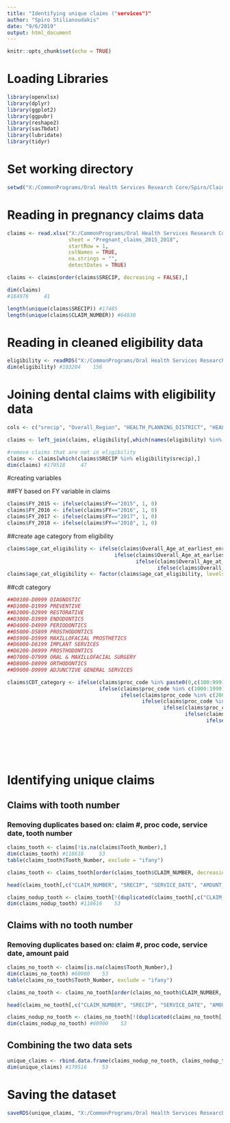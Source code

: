 ```yaml
---
title: "Identifying unique claims ("services")"
author: "Spiro Stilianoudakis"
date: "9/6/2019"
output: html_document
---
```


```r
knitr::opts_chunk$set(echo = TRUE)
```

# Loading Libraries

```r
library(openxlsx)
library(dplyr)
library(ggplot2)
library(ggpubr)
library(reshape2)
library(sas7bdat)
library(lubridate)
library(tidyr)
```

# Set working directory

```r
setwd("X:/CommonPrograms/Oral Health Services Research Core/Spiro/Claims_Project/data")
```

# Reading in pregnancy claims data

```r
claims <- read.xlsx("X:/CommonPrograms/Oral Health Services Research Core/Spiro/Claims_Project/data/Pregnant_claims_2015_2018.xlsx",
                    sheet = "Pregnant_claims_2015_2018",
                    startRow = 1,
                    colNames = TRUE,
                    na.strings = "",
                    detectDates = TRUE)

claims <- claims[order(claims$SRECIP, decreasing = FALSE),]

dim(claims)
#184976     41

length(unique(claims$SRECIP)) #17485
length(unique(claims$CLAIM_NUMBER)) #64830
```

# Reading in cleaned eligibility data

```r
eligibility <- readRDS("X:/CommonPrograms/Oral Health Services Research Core/Spiro/Claims_Project/data/ffs_mco_2015_2016_2017_2018.rds")
dim(eligibility) #103204    156
```

# Joining dental claims with eligibility data

```r
cols <- c("srecip", "Overall_Region", "HEALTH_PLANNING_DISTRICT", "HEALTH_PLANNING_REGION", "Overall_Citizen", "Overall_Race", "Overall_Age_at_earliest_enrollment")

claims <- left_join(claims, eligibility[,which(names(eligibility) %in% cols)], by = c("SRECIP" = "srecip"))

#remove claims that are not in eligibility
claims <- claims[which(claims$SRECIP %in% eligibility$srecip),]
dim(claims) #179518     47

```

#creating variables

##FY based on FY variable in claims

```r
claims$FY_2015 <- ifelse(claims$FY=="2015", 1, 0)
claims$FY_2016 <- ifelse(claims$FY=="2016", 1, 0)
claims$FY_2017 <- ifelse(claims$FY=="2017", 1, 0)
claims$FY_2018 <- ifelse(claims$FY=="2018", 1, 0)

```

##create age category from eligibility

```r
claims$age_cat_eligibility <- ifelse(claims$Overall_Age_at_earliest_enrollment < 21, "<21",
                                   ifelse(claims$Overall_Age_at_earliest_enrollment>= 21 & claims$Overall_Age_at_earliest_enrollment < 31, "21-30",
                                          ifelse(claims$Overall_Age_at_earliest_enrollment >= 31 & claims$Overall_Age_at_earliest_enrollment < 41, "31-40",
                                                 ifelse(claims$Overall_Age_at_earliest_enrollment >= 41 & claims$Overall_Age_at_earliest_enrollment < 51, "41-50", ">50"))))
claims$age_cat_eligibility <- factor(claims$age_cat_eligibility, levels=c("<21", "21-30", "31-40", "41-50", ">50"))

```

##cdt category

```r
##D0100-D0999 DIAGNOSTIC
##D1000-D1999 PREVENTIVE
##D2000-D2999 RESTORATIVE
##D3000-D3999 ENDODONTICS
##D4000-D4999 PERIODONTICS
##D5000-D5899 PROSTHODONTICS
##D5900-D5999 MAXILLOFACIAL PROSTHETICS
##D6000-D6199 IMPLANT SERVICES
##D6200-D6999 PROSTHODONTICS
##D7000-D7999 ORAL & MAXILLOFACIAL SURGERY
##D8000-D8999 ORTHODONTICS
##D9000-D9999 ADJUNCTIVE GENERAL SERVICES

claims$CDT_category <- ifelse(claims$proc_code %in% paste0(0,c(100:999)), "DIAGNOSTIC",
                              ifelse(claims$proc_code %in% c(1000:1999), "PREVENTIVE",
                                     ifelse(claims$proc_code %in% c(2000:2999), "RESTORATIVE",
                                            ifelse(claims$proc_code %in% c(3000:3999), "ENDODONTICS",
                                                   ifelse(claims$proc_code %in% c(4000:4999), "PERIODONTICS",
                                                          ifelse(claims$proc_code %in% c(5000:5899), "PROSTHODONTICS", 
                                                                 ifelse(claims$proc_code %in% c(5900:5999), "MAXILLOFACIAL PROSTHETICS",
                                                                        ifelse(claims$proc_code %in% c(6000:6199), "IMPLANT SERVICES",
                                                                               ifelse(claims$proc_code %in% c(6200:6999), "PROSTHODONTICS",
                                                                                      ifelse(claims$proc_code %in% c(7000:7999), "ORAL & MAXILLOFACIAL SURGERY",
                                                                                             ifelse(claims$proc_code %in% c(8000:8999), "ORTHODONTICS",
                                                                                                    ifelse(claims$proc_code %in% c(9000:9999), "ADJUNCTIVE GENERAL SERVICES", "UNKNOWN"))))))))))))

```

# Identifying unique claims

## Claims with tooth number

### Removing duplicates based on: claim #, proc code, service date, tooth number

```r
claims_tooth <- claims[!is.na(claims$Tooth_Number),]
dim(claims_tooth) #118618     53
table(claims_tooth$Tooth_Number, exclude = "ifany")

claims_tooth <- claims_tooth[order(claims_tooth$CLAIM_NUMBER, decreasing = TRUE),]

head(claims_tooth[,c("CLAIM_NUMBER", "SRECIP", "SERVICE_DATE", "AMOUNT_PAID", "proc_code", "Tooth_Number", "billing_prov_NPI", "CDT_category", "FY_2015" ,"FY_2016" ,"FY_2017", "FY_2018")])

claims_nodup_tooth <- claims_tooth[!(duplicated(claims_tooth[,c("CLAIM_NUMBER", "proc_code", "SERVICE_DATE", "Tooth_Number")])),]
dim(claims_nodup_tooth) #118616    53

```

## Claims with no tooth number

### Removing duplicates based on: claim #, proc code, service date, amount paid

```r
claims_no_tooth <- claims[is.na(claims$Tooth_Number),]
dim(claims_no_tooth) #60900    53
table(claims_no_tooth$Tooth_Number, exclude = "ifany")

claims_no_tooth <- claims_no_tooth[order(claims_no_tooth$CLAIM_NUMBER, decreasing = TRUE),]

head(claims_no_tooth[,c("CLAIM_NUMBER", "SRECIP", "SERVICE_DATE", "AMOUNT_PAID", "proc_code", "Tooth_Number", "billing_prov_NPI", "CDT_category", "FY_2015" ,"FY_2016" ,"FY_2017", "FY_2018")])

claims_nodup_no_tooth <- claims_no_tooth[!(duplicated(claims_no_tooth[,c("CLAIM_NUMBER", "proc_code", "SERVICE_DATE", "AMOUNT_PAID")])),]
dim(claims_nodup_no_tooth) #60900    53

```

## Combining the two data sets

```r
unique_claims <- rbind.data.frame(claims_nodup_no_tooth, claims_nodup_tooth)
dim(unique_claims) #179516     53

```

# Saving the dataset

```r
saveRDS(unique_claims, "X:/CommonPrograms/Oral Health Services Research Core/Spiro/Claims_Project/data/unique_claims.rds")
```


